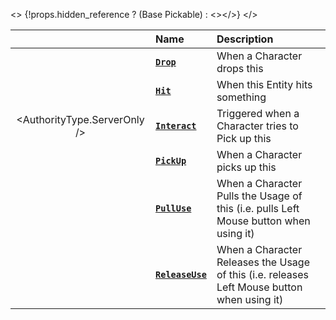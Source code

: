 
<>
	{!props.hidden_reference ? (<ReferenceLink href="scripting-reference/classes/base-classes/pickable">Base Pickable</ReferenceLink>) : <></>}
</>


|  | **Name** | **Description** |
| :---: | :--- | :--- |
|  | [**`Drop`**](./scripting-reference/classes/base-classes/pickable.mdx#drop) | When a Character drops this |
|  | [**`Hit`**](./scripting-reference/classes/base-classes/pickable.mdx#hit) | When this Entity hits something |
| <AuthorityType.ServerOnly /> | [**`Interact`**](./scripting-reference/classes/base-classes/pickable.mdx#interact) | Triggered when a Character tries to Pick up this |
|  | [**`PickUp`**](./scripting-reference/classes/base-classes/pickable.mdx#pickup) | When a Character picks up this |
|  | [**`PullUse`**](./scripting-reference/classes/base-classes/pickable.mdx#pulluse) | When a Character Pulls the Usage of this (i.e. pulls Left Mouse button when using it) |
|  | [**`ReleaseUse`**](./scripting-reference/classes/base-classes/pickable.mdx#releaseuse) | When a Character Releases the Usage of this (i.e. releases Left Mouse button when using it) |